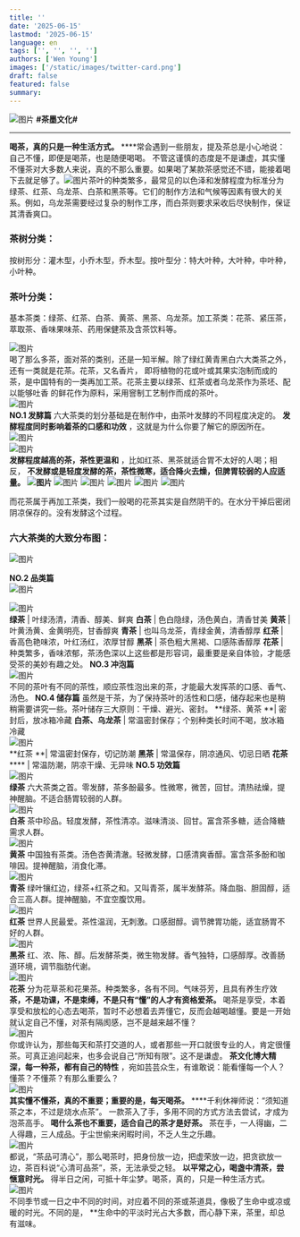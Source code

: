 ```yaml
---
title: ''
date: '2025-06-15'
lastmod: '2025-06-15'
language: en
tags: ['', '', '', '']
authors: ['Wen Young']
images: ['/static/images/twitter-card.png']
draft: false
featured: false
summary: 
---
```




![图片](https://mmbiz.qpic.cn/mmbiz_png/7ZP8Z4jkNC3t83rDibibicFk2YnDYibvZmQLaU08qtVlxqw60LxoTmGicjjh802yVwLArIWTJW2N8Gf4dyxen2ibxolA/640?wx_fmt=other&wxfrom=5&wx_lazy=1&wx_co=1&tp=webp)
**#茶墨文化#**
* * *
  

 **喝茶，真的只是一种生活方式。** ****常会遇到一些朋友，提及茶总是小心地说：自己不懂，即便是喝茶，也是随便喝喝。 不管这谨慎的态度是不是谦虚，其实懂不懂茶对大多数人来说，真的不那么重要。如果喝了某款茶感觉还不错，能接着喝下去就足够了。![图片](img/1.jpeg)茶叶的种类繁多，最常见的以色泽和发酵程度为标准分为绿茶、红茶、乌龙茶、白茶和黑茶等。它们的制作方法和气候等因素有很大的关系。例如，乌龙茶需要经过复杂的制作工序，而白茶则要求采收后尽快制作，保证其清香爽口。
### 茶树分类：
  
按树形分：灌木型，小乔木型，乔木型。按叶型分：特大叶种，大叶种，中叶种，小叶种。
### 茶叶分类：
基本茶类：绿茶、红茶、白茶、黄茶、黑茶、乌龙茶。加工茶类：花茶、紧压茶，萃取茶、香味果味茶、药用保健茶及含茶饮料等。  
  
![图片](https://mmbiz.qpic.cn/mmbiz_jpg/icsYy5DQdenbj2vuJelADH23wTbiautnjsLAcIibqdhgwS9sGVQkfYhCJlCH60yRmpy1gJuKLib7gias2fvSN9gnYhw/640?wx_fmt=jpeg&wxfrom=5&wx_lazy=1&wx_co=1&tp=webp)  
喝了那么多茶，面对茶的类别，还是一知半解。除了绿红黄青黑白六大类茶之外，还有一类就是花茶。花茶，又名香片， 即将植物的花或叶或其果实泡制而成的茶，是中国特有的一类再加工茶。花茶主要以绿茶、红茶或者乌龙茶作为茶坯、配以能够吐香 的鲜花作为原料，采用窨制工艺制作而成的茶叶。  
![图片](img/3.jpeg)  
 **NO.1 发酵篇** 六大茶类的划分基础是在制作中，由茶叶发酵的不同程度决定的。 **发酵程度同时影响着茶的口感和功效** ，这就是为什么你要了解它的原因所在。![图片](img/4.jpeg)  
![图片](img/5.jpeg)  
 **发酵程度越高的茶，茶性更温和** ，比如红茶、黑茶就适合胃不太好的人喝；相反， **不发酵或是轻度发酵的茶，茶性微寒，适合降火去燥，但脾胃较弱的人应适量。** **![图片](img/6.jpeg)**
![图片](img/7.jpeg)
![图片](img/8.jpeg)
![图片](img/9.jpeg)
![图片](img/10.jpeg)
![图片](img/11.jpeg)
  
而花茶属于再加工茶类，我们一般喝的花茶其实是自然阴干的。在水分干掉后密闭阴凉保存的。没有发酵这个过程。
### 六大茶类的大致分布图：
  

![图片](img/12.jpeg)
  
 **NO.2 品类篇**  
![图片](img/13.jpeg)  
  
![图片](img/14.jpeg)  
 **绿茶** | 叶绿汤清，清香、醇美、鲜爽 **白茶** | 色白隐绿，汤色黄白，清香甘美 **黄茶** | 叶黄汤黄、金黄明亮，甘香醇爽 **青茶** | 也叫乌龙茶，青绿金黄，清香醇厚 **红茶** | 香高色艳味浓，叶红汤红，浓厚甘醇 **黑茶** | 茶色粗大黑褐、口感陈香醇厚 **花茶** | 种类繁多，香味浓郁，茶汤色深以上这些都是形容词，最重要是亲自体验，才能感受茶的美妙有趣之处。 **NO.3 冲泡篇**  
![图片](img/15.jpeg)  
不同的茶叶有不同的茶性，顺应茶性泡出来的茶，才能最大发挥茶的口感、香气、汤色。 **NO.4 储存篇** 虽然是干茶，为了保持茶叶的活性和口感，储存起来也是稍稍需要讲究一些。茶叶储存三大原则：干燥、避光、密封。 **绿茶、黄茶 **| 密封后，放冰箱冷藏 **白茶、乌龙茶** | 常温密封保存；个别种类长时间不喝，放冰箱冷藏  
![图片](img/16.jpeg)  
 **红茶 **| 常温密封保存，切记防潮 **黑茶** | 常温保存，阴凉通风、切忌日晒 **花茶** **** | 常温防潮，阴凉干燥、无异味 **NO.5 功效篇**  
![图片](img/17.jpeg)  
 **绿茶** 六大茶类之首。零发酵，茶多酚最多。性微寒，微苦，回甘。清热祛燥，提神醒脑。不适合肠胃较弱的人群。  
![图片](img/18.jpeg)  
 **白茶** 茶中珍品。轻度发酵，茶性清凉。滋味清淡、回甘。富含茶多糖，适合降糖需求人群。  
![图片](img/19.jpeg)  
 **黄茶** 中国独有茶类。汤色杏黄清澈。轻微发酵，口感清爽香醇。富含茶多酚和咖啡因。提神醒脑，消食化滞。  
![图片](img/20.jpeg)  
 **青茶** 绿叶镶红边，绿茶+红茶之和。又叫青茶，属半发酵茶。降血脂、胆固醇，适合三高人群。提神醒脑，不宜空腹饮用。  
![图片](img/21.jpeg)  
 **红茶** 世界人民最爱。茶性温润，无刺激。口感甜醇。调节脾胃功能，适宜肠胃不好的人群。  
![图片](img/22.jpeg)  
 **黑茶** 红、浓、陈、醇。后发酵茶类，微生物发酵。香气独特，口感醇厚。改善肠道环境，调节脂肪代谢。  
![图片](img/23.jpeg)  
 **花茶** 分为花草茶和花果茶。种类繁多，各有不同。气味芬芳，且具有养生疗效 **茶，不是功课，不是束缚，不是只有“懂”的人才有资格爱茶。** 喝茶是享受，本着享受和放松的心态去喝茶，暂时不必想着去弄懂它，反而会越喝越懂。要是一开始就认定自己不懂，对茶有隔阂感，岂不是越来越不懂？  
![图片](img/24.jpeg)  
你或许认为，那些每天和茶打交道的人，或者那些一开口就很专业的人，肯定很懂茶。可真正追问起来，也多会说自己“所知有限”。这不是谦虚。 **茶文化博大精深，每一种茶，都有自己的特性** ，宛如芸芸众生，有谁敢说：能看懂每一个人？懂茶？不懂茶？有那么重要么？  
![图片](img/25.jpeg)  
 **其实懂不懂茶，真的不重要；重要的是，每天喝茶。** ****千利休禅师说：“须知道茶之本，不过是烧水点茶”。 一款茶入了手，多用不同的方式方法去尝试，才成为泡茶高手。 **喝什么茶也不重要，适合自己的茶才是好茶。** 茶在手，一人得幽，二人得趣，三人成品。于尘世偷来闲暇时间，不乏人生之乐趣。  
![图片](img/26.jpeg)  
都说，“茶品可清心”，那么喝茶时，把身份放一边，把虚荣放一边，把贪欲放一边，茶百科说“心清可品茶”，茶，无法承受之轻。 **以平常之心，喝盏中清茶，尝惬意时光。** 得半日之闲，可抵十年尘梦。喝茶，真的，只是一种生活方式。  
![图片](img/27.jpeg)  
不同季节或一日之中不同的时间，对应着不同的茶或茶道具，像极了生命中或凉或暖的时光。不同的是， **生命中的平淡时光占大多数，而心静下来，茶里，却总有滋味。
  



